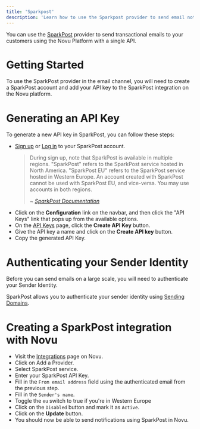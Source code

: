 ```yaml
---
title: 'Sparkpost'
description: 'Learn how to use the Sparkpost provider to send email notifications using Novu'
---
```


You can use the [SparkPost](https://messagebird.com/email/cloud-sending) provider to send transactional emails to your customers using the Novu Platform with a single API.

# Getting Started

To use the SparkPost provider in the email channel, you will need to create a SparkPost account and add your API key to the SparkPost integration on the Novu platform.

# Generating an API Key

To generate a new API key in SparkPost, you can follow these steps:

- [Sign up](https://app.sparkpost.com/join) or [Log in](https://app.sparkpost.com/auth) to your SparkPost account.
  > During sign up, note that SparkPost is available in multiple regions. "SparkPost" refers to the SparkPost service hosted in North America. "SparkPost EU" refers to the SparkPost service hosted in Western Europe. An account created with SparkPost cannot be used with SparkPost EU, and vice-versa. You may use accounts in both regions.
  >
  > ~ *[SparkPost Documentation](https://support.sparkpost.com/docs/getting-started/getting-started-sparkpost/)*
- Click on the **Configuration** link on the navbar, and then click the "API Keys" link that pops up from the available options.
- On the [API Keys](https://app.sparkpost.com/account/api-keys) page, click the **Create API Key** button.
- Give the API key a name and click on the **Create API key** button.
- Copy the generated API Key.

# Authenticating your Sender Identity

Before you can send emails on a large scale, you will need to authenticate your Sender Identity.

SparkPost allows you to authenticate your sender identity using [Sending Domains](https://app.sparkpost.com/domains/list/sending).

# Creating a SparkPost integration with Novu

- Visit the [Integrations](https://dashboard-v2.novu.co/integrations?utm_campaign=docs-sparkpost) page on Novu.
- Click on Add a Provider.
- Select SparkPost service.
- Enter your SparkPost API Key.
- Fill in the `From email address` field using the authenticated email from the previous step.
- Fill in the `Sender's name`.
- Toggle the `eu` switch to true if you're in Western Europe
- Click on the `Disabled` button and mark it as `Active`.
- Click on the **Update** button.
- You should now be able to send notifications using SparkPost in Novu.
